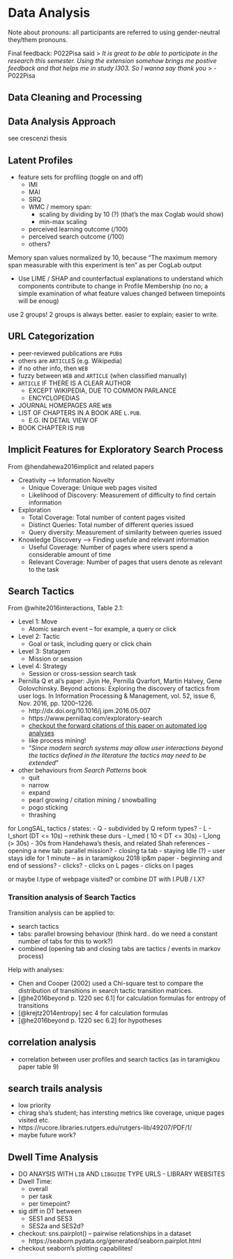 # Data Analysis

Note about pronouns:
all participants are referred to using gender-neutral they/them pronouns.

Final feedback:
P022Pisa said 
> _It is great to be able to participate in the research this semester. Using the extension somehow brings me postive feedback and that helps me in study I303. So I wanna say thank you_
> - P022Pisa

<!--
Analysis steps:
- Check analysis ideas for more ideas
- get data for IMI, MAI, etc
-->



## Data Cleaning and Processing

## Data Analysis Approach

see crescenzi thesis



## Latent Profiles

- feature sets for profiling (toggle on and off)
  - IMI
  - MAI
  - SRQ
  - WMC / memory span:
    - scaling by dividing by 10 (?) (that's the max Coglab would show)
    - min-max scaling
  - perceived learning outcome (/100)
  - perceived search outcome (/100)
  - others?

Memory span values normalized by 10, because "The maximum memory span measurable with this experiment is ten" as per CogLab output

- Use LIME / SHAP and counterfactual explanations to understand which components contribute to change in Profile Membership (no no; a simple examination of what feature values changed between timepoints will be enoug)

use 2 groups! 2 groups is always better. easier to explain; easier to write.



## URL Categorization

<!-- ALL IN CAPS BECAUSE I WAS DOING URL CATEGORIZATION -->

- peer-reviewed publications are `PUB`s
- others are `ARTICLE`S (e.g. Wikipedia)
- if no other info, then `WEB`
- fuzzy between `WEB` and `ARTICLE` (when classified manually)
- `ARTICLE` IF THERE IS A CLEAR AUTHOR
  - EXCEPT WIKIPEDIA, DUE TO COMMON PARLANCE
  - ENCYCLOPEDIAS
- JOURNAL HOMEPAGES ARE `WEB`
- LIST OF CHAPTERS IN A BOOK ARE `L.PUB`.
  - E.G. IN DETAIL VIEW OF
- BOOK CHAPTER IS `PUB`


## Implicit Features for Exploratory Search Process

From @hendahewa2016implicit and related papers

- Creativity --> Information Novelty
  - Unique Coverage: Unique web pages visited
  - Likelihood of Discovery: Measurement of difficulty to find certain information
- Exploration
  - Total Coverage: Total number of content pages visited
  - Distinct Queries: Total number of different queries issued
  - Query diversity: Measurement of similarity between queries issued
- Knowledge Discovery --> Finding usefule and relevant information
  - Useful Coverage: Number of pages where users spend a considerable amount of time
  - Relevant Coverage: Number of pages that users denote as relevant to the task



## Search Tactics

From @white2016interactions, Table 2.1:

- Level 1: Move
  - Atomic search event – for example, a query or click
- Level 2: Tactic
  - Goal or task, including query or click chain
- Level 3: Statagem
  - Mission or session
- Level 4: Strategy
  - Session or cross-session search task




- Pernilla Q et al's paper: Jiyin He, Pernilla Qvarfort, Martin Halvey, Gene Golovchinsky. Beyond actions: Exploring the discovery of tactics from user logs. In Information Processing & Management, vol. 52, issue 6, Nov. 2016, pp. 1200–1226. 
  - http://dx.doi.org/10.1016/j.ipm.2016.05.007
  - https://www.pernillaq.com/exploratory-search
  - [checkout the forward citations of this paper on automated log analyses](https://scholar.google.com/scholar?cites=16001618163231710088&as_sdt=5,44&sciodt=0,44&hl=en)
  - like process mining!
  - "*Since modern search systems may allow user interactions beyond the tactics defined in the literature the tactics may need to be extended*"




- other behaviours from *Search Patterns* book
  - quit
  - narrow
  - expand
  - pearl growing / citation mining / snowballing
  - pogo sticking
  - thrashing

for LongSAL, tactics / states:
- Q
  - subdivided by Q reform types?
- L
- I\_short (DT <= 10s) -- rethink these durs
- I\_med ( 10 < DT <= 30s)
- I\_long (> 30s) 
  - 30s from Handehawa's thesis, and related Shah references
- opening a new tab: parallel mission?
- closing ta tab
- staying Idle (?) -- user stays idle for 1 minute -- as in taramigkou 2018 ip&m paper
- beginning and end of sessions?
- clicks?
  - clicks on L pages
  - clicks on I pages

or maybe I.type of webpage visited?
or combine DT with I.PUB / I.X?



### Transition analysis of Search Tactics

Transition analysis can be applied to:

- search tactics
- tabs: parallel browsing behaviour (think hard.. do we need a constant number of tabs for this to work?)
- combined (opening tab and closing tabs are tactics / events in markov process)


Help with analyses:

- Chen and Cooper (2002) used a Chi-square test to compare the distribution of transitions in search tactic transition matrices.
- [@he2016beyond p. 1220 sec 6.1] for calculation formulas for entropy of transitions
- [@krejtz2014entropy] sec 4 for calculation formulas
- [@he2016beyond p. 1220 sec 6.2] for hypotheses


## correlation analysis

- correlation between user profiles and search tactics (as in taramigkou paper table 9)

## search trails analysis

- low priority
- chirag sha's student; has intersting metrics like coverage, unique pages visited etc.
- https://rucore.libraries.rutgers.edu/rutgers-lib/49207/PDF/1/
- maybe future work?


## Dwell Time Analysis

- DO ANAYSIS WITH `LIB` AND `LIBGUIDE` TYPE URLS - LIBRARY WEBSITES
- Dwell Time:
  - overall
  - per task
  - per timepoint?
- sig diff in DT between
  - SES1 and SES3
  - SES2a and SES2d?
- checkout: sns.pairplot() -- pairwise relationships in a dataset
  - https://seaborn.pydata.org/generated/seaborn.pairplot.html
- checkout seaborn's plotting capabilites!


<!-- 
https://www.google.com/search?q=nilavra&oq=nilavra&aqs=edge..69i57j0i512j69i60l3j69i61j69i65j69i60j69i65.4522j0j4&sourceid=chrome&ie=UTF-8 
-->